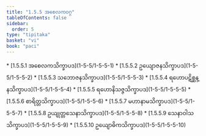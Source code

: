 ```yaml
---
title: "1.5.5 အစေလကဝဂ္ဂ"
tableOfContents: false
sidebar:
  order: 5
type: "tipitaka"
basket: "vi"
book: "paci"
---
```



<DynamicBreadcrumb />



<TableOfContents book="paci" section="1.5.5">
* [1.5.5.1 အစေလကသိက္ခာပဒ](1-5-5/1-5-5-1)
* [1.5.5.2 ဥယျောဇနသိက္ခာပဒ](1-5-5/1-5-5-2)
* [1.5.5.3 သဘောဇနသိက္ခာပဒ](1-5-5/1-5-5-3)
* [1.5.5.4 ရဟောပဋိစ္ဆန္နသိက္ခာပဒ](1-5-5/1-5-5-4)
* [1.5.5.5 ရဟောနိသဇ္ဇသိက္ခာပဒ](1-5-5/1-5-5-5)
* [1.5.5.6 စာရိတ္တသိက္ခာပဒ](1-5-5/1-5-5-6)
* [1.5.5.7 မဟာနာမသိက္ခာပဒ](1-5-5/1-5-5-7)
* [1.5.5.8 ဥယျုတ္တသေနာသိက္ခာပဒ](1-5-5/1-5-5-8)
* [1.5.5.9 သေနာဝါသသိက္ခာပဒ](1-5-5/1-5-5-9)
* [1.5.5.10 ဥယျောဓိကသိက္ခာပဒ](1-5-5/1-5-5-10)
</TableOfContents>